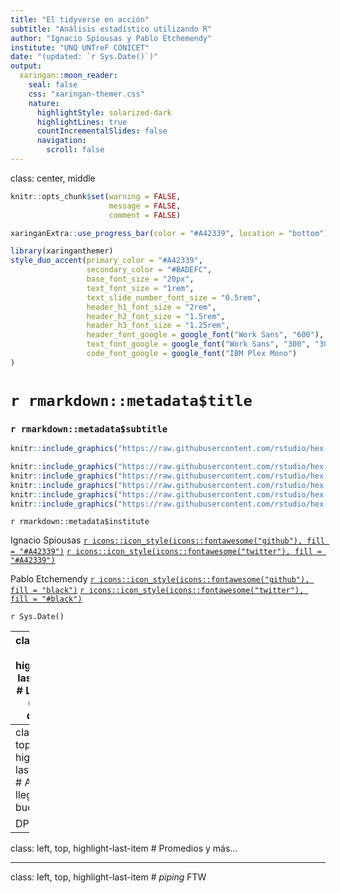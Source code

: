 ```yaml
---
title: "El tidyverse en acción"
subtitle: "Análisis estadístico utilizando R"
author: "Ignacio Spiousas y Pablo Etchemendy"
institute: "UNQ UNTreF CONICET"
date: "(updated: `r Sys.Date()`)"
output:
  xaringan::moon_reader:
    seal: false
    css: "xaringan-themer.css"
    nature:
      highlightStyle: solarized-dark
      highlightLines: true
      countIncrementalSlides: false
      navigation: 
        scroll: false
---
```

class: center, middle

```r
knitr::opts_chunk$set(warning = FALSE, 
                      message = FALSE, 
                      comment = FALSE)
```

```r
xaringanExtra::use_progress_bar(color = "#A42339", location = "bottom")
```

```r
library(xaringanthemer)
style_duo_accent(primary_color = "#A42339", 
                 secondary_color = "#BADEFC",
                 base_font_size = "20px",
                 text_font_size = "1rem",
                 text_slide_number_font_size = "0.5rem",
                 header_h1_font_size = "2rem",
                 header_h2_font_size = "1.5rem",
                 header_h3_font_size = "1.25rem",
                 header_font_google = google_font("Work Sans", "600"),
                 text_font_google = google_font("Work Sans", "300", "300i"),
                 code_font_google = google_font("IBM Plex Mono")
)
```


# `r rmarkdown::metadata$title`
### `r rmarkdown::metadata$subtitle`

```r
knitr::include_graphics("https://raw.githubusercontent.com/rstudio/hex-stickers/master/PNG/tidyverse.png")
```

```r
knitr::include_graphics("https://raw.githubusercontent.com/rstudio/hex-stickers/master/PNG/readr.png")
knitr::include_graphics("https://raw.githubusercontent.com/rstudio/hex-stickers/master/PNG/tidyr.png")
knitr::include_graphics("https://raw.githubusercontent.com/rstudio/hex-stickers/master/PNG/tibble.png")
knitr::include_graphics("https://raw.githubusercontent.com/rstudio/hex-stickers/master/PNG/pipe.png")
knitr::include_graphics("https://raw.githubusercontent.com/rstudio/hex-stickers/master/PNG/dplyr.png")
```

`r rmarkdown::metadata$institute`

Ignacio Spiousas
[`r icons::icon_style(icons::fontawesome("github"), fill = "#A42339")`](https://github.com/spiousas) [`r icons::icon_style(icons::fontawesome("twitter"), fill = "#A42339")`](https://twitter.com/Spiousas)

Pablo Etchemendy
[`r icons::icon_style(icons::fontawesome("github"), fill = "black")`](https://github.com/https://github.com/petcheme) [`r icons::icon_style(icons::fontawesome("twitter"), fill = "#black")`](https://twitter.com/petcheme)

`r Sys.Date()`

---
class: left, top, highlight-last-item
# Leamos unos datos

Están en formato tidy?

Qué hacer si no?

TidyR al rescate con pivot_longer()

```r
knitr::include_graphics("https://raw.githubusercontent.com/rstudio/hex-stickers/master/PNG/tidyr.png")
```


---
class: left, top, highlight-last-item
# Acá llega lo bueno!

DPLYR

---
class: left, top, highlight-last-item
# Promedios y más...

---
class: left, top, highlight-last-item
# *piping* FTW
